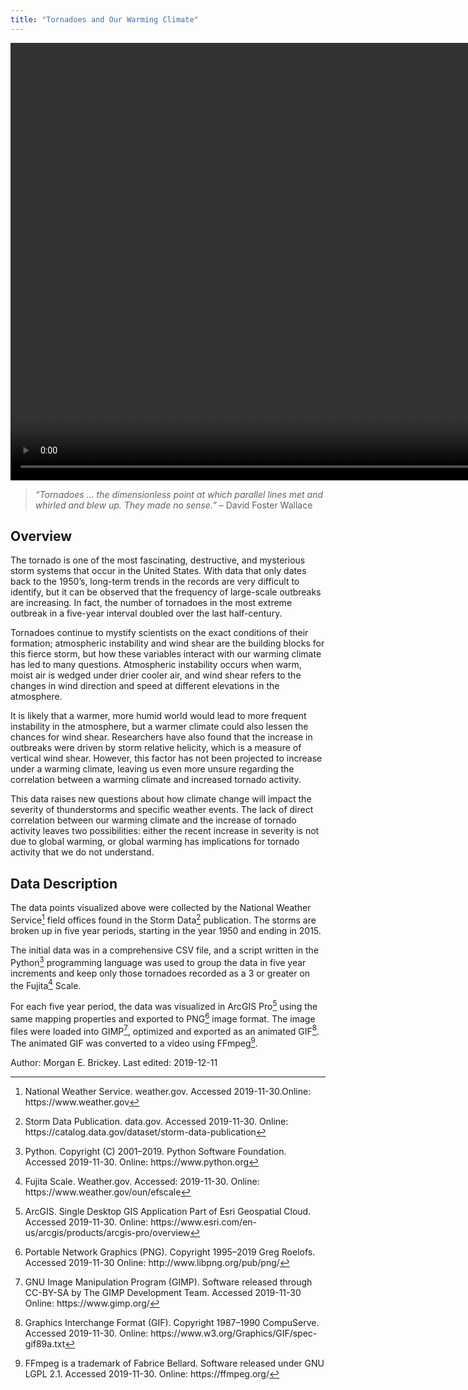 ```yaml
---
title: "Tornadoes and Our Warming Climate"
---
```


<!-- VIDEO ON LOOP: see styles.css for formatting -->
<div class="video-wrapper">
  <video id="brickeyvideo" width="900" height="700" controls preload="true" autoplay loop muted>
    <source src="https://drive.google.com/uc?id=1Pd-o3DLFWXaNxqQtYy2nZakS9WdQqGY4" type="video/mp4" >
  </video>
</div>

> *"Tornadoes ... the dimensionless point at which parallel lines met and whirled and blew up. They made no sense."* -- David Foster Wallace

## Overview
The tornado is one of the most fascinating, destructive, and mysterious storm systems that occur in the United States. 
With data that only dates back to the 1950’s, long-term trends in the records are very difficult to identify, but it can be observed that the frequency of large-scale outbreaks are increasing. 
In fact, the number of tornadoes in the most extreme outbreak in a five-year interval doubled over the last half-century.

Tornadoes continue to mystify scientists on the exact conditions of their formation; atmospheric instability and wind shear are the building blocks for this fierce storm, but how these variables interact with our warming climate has led to many questions. 
Atmospheric instability occurs when warm, moist air is wedged under drier cooler air, and wind shear refers to the changes in wind direction and speed at different elevations in the atmosphere.

It is likely that a warmer, more humid world would lead to more frequent instability in the atmosphere, but a warmer climate could also lessen the chances for wind shear. 
Researchers have also found that the increase in outbreaks were driven by storm relative helicity, which is a measure of vertical wind shear. 
However, this factor has not been projected to increase under a warming climate, leaving us even more unsure regarding the correlation between a warming climate and increased tornado activity. 

This data raises new questions about how climate change will impact the severity of thunderstorms and specific weather events. 
The lack of direct correlation between our warming climate and the increase of tornado activity leaves two possibilities: either the recent increase in severity is not due to global warming, or global warming has implications for tornado activity that we do not understand. 

## Data Description
The data points visualized above were collected by the National Weather Service[^nws] field offices found in the Storm Data[^stormdata] publication. 
The storms are broken up in five year periods, starting in the year 1950 and ending in 2015. 

The initial data was in a comprehensive CSV file, and a script written in the Python[^python] programming language was used to group the data in five year increments and keep only those tornadoes recorded as a 3 or greater on the Fujita[^fujita] Scale. 

For each five year period, the data was visualized in ArcGIS Pro[^arcgis] using the same mapping properties and exported to PNG[^png] image format.
The image files were loaded into GIMP[^gimp], optimized and exported as an animated GIF[^gif].
The animated GIF was converted to a video using FFmpeg[^ffmpeg].

<div class="credit-line">
Author: Morgan E. Brickey.
Last edited: 2019-12-11
</div>

[^arcgis]: ArcGIS. Single Desktop GIS Application Part of Esri Geospatial Cloud. Accessed 2019-11-30.
Online: https://www.esri.com/en-us/arcgis/products/arcgis-pro/overview
[^ffmpeg]: FFmpeg is a trademark of Fabrice Bellard. Software released under GNU LGPL 2.1. Accessed 2019-11-30. Online: https://ffmpeg.org/
[^fujita]: Fujita Scale. Weather.gov. Accessed: 2019-11-30. Online: https://www.weather.gov/oun/efscale
[^gif]: Graphics Interchange Format (GIF). Copyright 1987--1990 CompuServe. Accessed 2019-11-30. 
Online: https://www.w3.org/Graphics/GIF/spec-gif89a.txt
[^gimp]: GNU Image Manipulation Program (GIMP). Software released through CC-BY-SA by The GIMP Development Team. Accessed 2019-11-30 Online: https://www.gimp.org/
[^nws]: National Weather Service. weather.gov. Accessed 2019-11-30.Online:  https://www.weather.gov
[^png]: Portable Network Graphics (PNG). Copyright 1995--2019 Greg Roelofs. Accessed 2019-11-30 
Online: http://www.libpng.org/pub/png/
[^python]: Python. Copyright (C) 2001–2019. Python Software Foundation. Accessed 2019-11-30. Online: https://www.python.org
[^stormdata]: Storm Data Publication. data.gov. Accessed 2019-11-30. Online: https://catalog.data.gov/dataset/storm-data-publication
